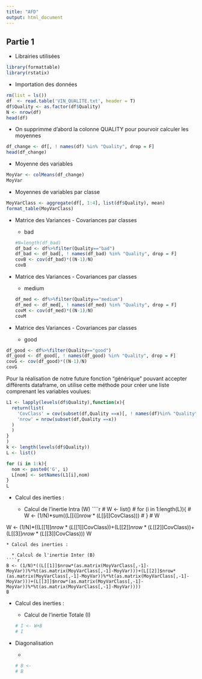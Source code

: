 ```yaml
---
title: "AFD"
output: html_document
---
```


## Partie 1

* Librairies utilisées

````r
library(formattable)
library(rstatix)
````

* Importation des données

```r
rm(list = ls())
df  <- read.table('VIN_QUALITE.txt', header = T)
df$Quality <- as.factor(df$Quality)
N <- nrow(df)
head(df)
```
* On supprimme d'abord la colonne QUALITY pour pourvoir calculer les moyennes

```r
df_change <- df[, ! names(df) %in% "Quality", drop = F]
head(df_change)
```

* Moyenne des variables

````r
MoyVar <- colMeans(df_change)
MoyVar
````
* Moyennes de variables par classe

````r
MoyVarClass <- aggregate(df[, 1:4], list(df$Quality), mean)
format_table(MoyVarClass)
````
* Matrice des Variances - Covariances par classes

  * bad
````r
#N=length(df_bad)
df_bad <- df%>%filter(Quality=="bad")
df_bad <- df_bad[, ! names(df_bad) %in% "Quality", drop = F]
covB <- cov(df_bad)*((N-1)/N)
covB
````
* Matrice des Variances - Covariances par classes

  * medium
```r
df_med <- df%>%filter(Quality=="medium")
df_med <- df_med[, ! names(df_med) %in% "Quality", drop = F]
covM <- cov(df_med)*((N-1)/N)
covM
````
* Matrice des Variances - Covariances par classes

  * good

```r
df_good <- df%>%filter(Quality=="good")
df_good <- df_good[, ! names(df_good) %in% "Quality", drop = F]
covG <- cov(df_good)*((N-1)/N)
covG
````

Pour la réalisation de notre future fonction "générique" pouvant accepter différents dataframe, on utilise cette méthode pour créer une liste comprenant les variables voulues:

````r
L1 <- lapply(levels(df$Quality),function(x){
  return(list(
    'CovClass' = cov(subset(df,Quality ==x)[, ! names(df)%in% "Quality", drop = F])*((N-1)/N),
    'nrow' = nrow(subset(df,Quality ==x))
  )
  )
}
)
k <- length(levels(df$Quality))
L <- list()

for (i in 1:k){
  nom <- paste0('G', i)
  L[nom] <- setNames(L1[i],nom)
}
L
````
* Calcul des inerties : 

  * Calcul de l'inertie Intra (W) 
````r

# W <- list()
# for (i in 1:length(L)){
#   W <- (1/N)*sum((L[[i]]$nrow*(L[[i]]$CovClass)))
# }
# W

W <- (1/N)*((L[[1]]$nrow*(L[[1]]$CovClass))+(L[[2]]$nrow*(L[[2]]$CovClass))+(L[[3]]$nrow*(L[[3]]$CovClass)))
W
````
* Calcul des inerties : 

  * Calcul de l'inertie Inter (B) 
````r
B <- (1/N)*((L[[1]]$nrow*(as.matrix(MoyVarClass[,-1]-MoyVar))%*%t(as.matrix(MoyVarClass[,-1]-MoyVar)))+(L[[2]]$nrow*(as.matrix(MoyVarClass[,-1]-MoyVar))%*%t(as.matrix(MoyVarClass[,-1]-MoyVar)))+(L[[3]]$nrow*(as.matrix(MoyVarClass[,-1]-MoyVar))%*%t(as.matrix(MoyVarClass[,-1]-MoyVar))))
B

````
* Calcul des inerties : 

  * Calcul de l'inertie Totale (I)
````r
# I <- W+B
# I
````
* Diagonalisation

  * 
````r
# B <- 
# B
````